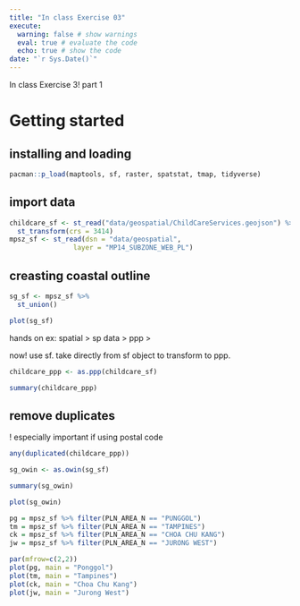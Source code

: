 ```yaml
---
title: "In class Exercise 03"
execute: 
  warning: false # show warnings
  eval: true # evaluate the code
  echo: true # show the code
date: "`r Sys.Date()`"
---
```


In class Exercise 3! part 1

# Getting started

## installing and loading

```r
pacman::p_load(maptools, sf, raster, spatstat, tmap, tidyverse)
```

## import data 

```r
childcare_sf <- st_read("data/geospatial/ChildCareServices.geojson") %>% 
  st_transform(crs = 3414)
mpsz_sf <- st_read(dsn = "data/geospatial", 
                layer = "MP14_SUBZONE_WEB_PL")
```

## creasting coastal outline 

```r
sg_sf <- mpsz_sf %>%
  st_union()
```

```r
plot(sg_sf)
```
hands on ex: spatial > sp data > ppp >

now! use sf. take directly from sf object to transform to ppp.  

```r
childcare_ppp <- as.ppp(childcare_sf)
```

```r
summary(childcare_ppp)
```

## remove duplicates 

! especially important if using postal code

```r
any(duplicated(childcare_ppp))
```
```r
sg_owin <- as.owin(sg_sf)
```

```r
summary(sg_owin)
```

```r
plot(sg_owin)
```
```r
pg = mpsz_sf %>% filter(PLN_AREA_N == "PUNGGOL")
tm = mpsz_sf %>% filter(PLN_AREA_N == "TAMPINES")
ck = mpsz_sf %>% filter(PLN_AREA_N == "CHOA CHU KANG")
jw = mpsz_sf %>% filter(PLN_AREA_N == "JURONG WEST")
```

```r
par(mfrow=c(2,2))
plot(pg, main = "Ponggol")
plot(tm, main = "Tampines")
plot(ck, main = "Choa Chu Kang")
plot(jw, main = "Jurong West")
```